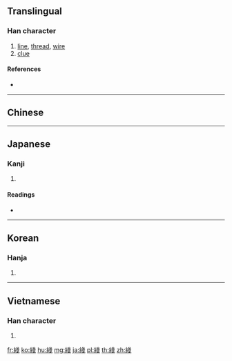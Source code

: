 {{character info/new}}
{{also|線|线}}
==Translingual==

===Han character===
{{Han char|rn=120|rad=糸|as=08|sn=14|four=|canj=VFII|ids=⿰糹戔}}

# [[line]], [[thread]], [[wire]]
# [[clue]]

====References====
* {{Han ref|kx=0927.100|dkj=27564|dj=1364.200|hdz=53412.070|uh=7DAB|ud=32171}}

----

==Chinese==
{{zh-see|線|v}}

----

==Japanese==

===Kanji===
{{ja-kanji|grade=|rs=糸08}}

# {{defn|lang=ja|sort=糸08}}

====Readings====
* {{ja-readings|on=[[せん]] (sen)|kun=[[すじ]] (suji)|nanori=}}

----

==Korean==

===Hanja===
{{ko-hanja|hangeul=선|eumhun=|rv=seon|mr=sŏn|y=sen}}

# {{defn|lang=ko|sort=糸08}}

----

==Vietnamese==

===Han character===
{{vi-hantu|[[tuyến]]|rs=糸08}}

# {{defn|lang=vi|sort=糸08}}

[[fr:綫]]
[[ko:綫]]
[[hu:綫]]
[[mg:綫]]
[[ja:綫]]
[[pl:綫]]
[[th:綫]]
[[zh:綫]]